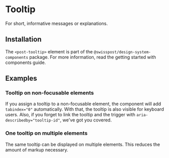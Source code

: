 
<Meta of={TooltipStories} />

# Tooltip

<div className="lead">For short, informative messages or explanations.</div>

<Canvas sourceState="shown" of={TooltipStories.Default} />
<Controls of={TooltipStories.Default} />

## Installation

The `<post-tooltip>` element is part of the `@swisspost/design-system-components` package. For more information, read the
<LinkTo kind="getting-started-components" story="docs">getting started with components guide</LinkTo>.

## Examples

### Tooltip on non-focusable elements

If you assign a tooltip to a non-focusable element, the component will add `tabindex="0"` automatically. With that, the tooltip is also visible for keyboard users. Also, if you forget to link the tooltip and the trigger with `aria-describedby="tooltip-id"`, we've got you covered.

<Canvas of={TooltipStories.NonFocusable} />

### One tooltip on multiple elements

The same tooltip can be displayed on multiple elements. This reduces the amount of markup necessary.

<Canvas of={TooltipStories.Multiple} />

